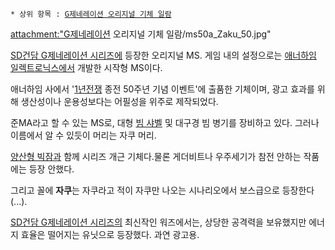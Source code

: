 * 상위 항목 : [[G제네레이션 오리지널 기체 일람]]

attachment:"G제네레이션 오리지널 기체 일람/ms50a_Zaku_50.jpg"

[[SD건담 G제네레이션 시리즈]]에 등장한 오리지널 MS.
게임 내의 설정으로는 [[애너하임 일렉트로닉스]]에서 개발한 시작형 MS이다.

애너하임 사에서 '[[1년전쟁]] 종전 50주년 기념 이벤트'에 출품한 기체이며, 광고 효과를 위해 생산성이나 운용성보다는 어필성을 위주로 제작되었다.

준MA라고 할 수 있는 MS로, 대형 [[빔 샤벨]] 및 대구경 빔 병기를 장비하고 있다. 그러나 이름에서 알 수 있듯이 머리는 자쿠 머리.

[[양산형 빅잠]]과 함께 시리즈 개근 기체다.물론 게더비트나 우주세기가 참전 안하는 작품에는 등장 안했다.

그리고 꼴에 '''자쿠'''는 자쿠라고 적이 자쿠만 나오는 시나리오에서 보스급으로 등장한다(...).

[[SD건담 G제네레이션 시리즈]]의 최신작인 워즈에서는, 상당한 공격력을 보유했지만 에너지 효율은 떨어지는 유닛으로 등장했다. 과연 광고용.

